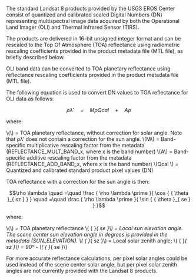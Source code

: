 The standard Landsat 8 products provided by the USGS EROS Center consist of quantized and calibrated scaled Digital Numbers (DN) representing multispectral image data acquired by both the Operational Land Imager (OLI) and Thermal Infrared Sensor (TIRS).  

The products are delivered in 16-bit unsigned integer format and can be rescaled to the Top Of Atmosphere (TOA) reflectance using radiometric rescaling coefficients provided in the product metadata file (MTL file), as briefly described below.

OLI band data can be converted to TOA planetary reflectance using reflectance rescaling coefficients provided in the product metadata file (MTL file).  

The following equation is used to convert DN values to TOA reflectance for OLI data as follows:

$$\rho \lambda \prime \quad =\quad M\rho { Q }cal\quad +\quad A\rho$$

where:              

  \\(\rho \lambda \prime \\) = TOA planetary reflectance, without correction for solar angle.  Note that ρλ' does not contain a correction for the sun angle.
  \\(M\rho \\) = Band-specific multiplicative rescaling factor from the metadata (REFLECTANCE_MULT_BAND_x, where x is the band number)
  \\(A\rho \\) = Band-specific additive rescaling factor from the metadata (REFLECTANCE_ADD_BAND_x, where x is the band number)
  \\(Qcal \\) = Quantized and calibrated standard product pixel values (DN)

TOA reflectance with a correction for the sun angle is then:

$$\rho \lambda \quad =\quad \frac { \rho \lambda \prime  }{ \cos { { \theta  }_{ sz } }  } \quad =\quad \frac { \rho \lambda \prime  }{ \sin { { \theta  }_{ se } }  }$$

where:              

  \\(\rho \lambda \\)  = TOA planetary reflectance
  \\( { \theta  }_{ se }\\) = Local sun elevation angle. The scene center sun elevation angle in degrees is provided in the metadata (SUN_ELEVATION).
  \\( { \theta  }_{ sz }\\) = Local solar zenith angle;  \\( { \theta  }_{ sz }\\) = 90° - \\( { \theta  }_{ se }\\)

For more accurate reflectance calculations, per pixel solar angles could be used instead of the scene center solar angle, but per pixel solar zenith angles are not currently provided with the Landsat 8 products.
